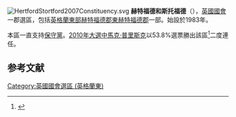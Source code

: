 [[File:HertfordStortford2007Constituency.svg|right]]
'''赫特福德和斯托福德'''（{{lang-en|Hertford and Stortford}}），[[英國|英國]][[英國國會|國會]]一郡選區，包括[[英格蘭|英格蘭]][[英格蘭東|東部]][[赫特福德郡|赫特福德郡]][[東赫特福德郡|東赫特福德郡]]一部。始設於1983年。

本區一直支持[[保守黨_(英國)|保守黨]]。[[2010年英國大選|2010年大選中]][[馬克·普里斯克|馬克·普里斯克]]以53.8%選票勝出該區<ref name="">{{cite news
|publisher=[[英國廣播公司|英國廣播公司]]
|date=2010年5月7日
|title=Election 2010/Constituency/Hertford and Stortford
|url=http://news.bbc.co.uk/1/shared/election2010/results/constituency/c17.stm
|accessdate=2010年6月18日
|archive-date=2017年9月4日
|archive-url=https://web.archive.org/web/20170904235132/http://news.bbc.co.uk/1/shared/election2010/results/constituency/c17.stm
|dead-url=no
}}</ref>二度連任。

==参考文献==
<div class="references-small">
<references></references>
</div>
[[Category:英國國會選區_(英格蘭東)|Category:英國國會選區 (英格蘭東)]]
{{DEFAULTSORT:Hertford and Stortford (UK Parliament constituency)}}